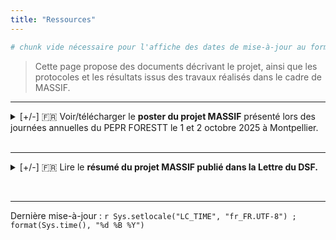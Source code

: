 ```yaml
---
title: "Ressources"
---
```


```r
# chunk vide nécessaire pour l'affiche des dates de mise-à-jour au format R
```

> Cette page propose des documents décrivant le projet, ainsi que les protocoles et les résultats issus des travaux réalisés dans le cadre de MASSIF.

---

<details> 
<summary>[+/-] &#127467;&#127479; Voir/télécharger le <b>poster du projet MASSIF</b> présenté lors des journées annuelles du PEPR FORESTT le 1 et 2 octobre 2025 à Montpellier.
<br><br></summary>

::: {.figure .text-center}
*Cliquez sur l’image pour zoomer et télécharger le poster.* <br><br>
<a href="01-pubs/01-Poster_Massif_Montpellier2025-Def-15-sept-2025-A4.jpg" download="Poster_MASSIF.jpg">
  <img src="01-pubs/01-Poster_Massif_Montpellier2025-Def-15-sept-2025-A4.jpg" width="80%" alt="Poster de présentation du projet MASSIF" style="display:block; margin:auto;">
</a>

:::

</details>

---

<details> 
<summary>[+/-] &#127467;&#127479; Lire le <b>résumé du projet MASSIF publié dans la Lettre du DSF.</b><br></summary>
*Carole Kerdelhué, INRAE, CBGP, coordinatrice du projet.*<br>
Le projet MASSIF (Monitoring Automatisé et Systèmes de Surveillance Intelligents de la biodiversité des insectes dans les écosystèmes Forestiers français) a été retenu récemment pour un financement de 4 ans (2025-2029) dans le cadre du PEPR FORESTT, à hauteur de 1,2 millions d'euros.

::: {.figure .text-center}
![](01-pubs/00-lettre-DSF.png){width=50% fig-cap="Organigramme du projet MASSIF"}
:::

Regroupant 9 Unités partenaires de l'INRAE, de l'INP-Toulouse, du CNRS, du MNHN, de Sorbonne-Université et de l'ONF, ce projet a pour ambition de lever les verrous du suivi à large échelle des insectes en forêt, en explorant et en calibrant des solutions basées sur les développements technologiques récents des outils d'identification basés sur l'ADN (barcoding et ADN environnemental) et sur l'analyse d'images grâce à l'intelligence artificielle.
Le projet cible différents groupes d'insectes incluant des taxons auxiliaires et/ou patrimoniaux, dont la diversité doit être protégée, et des ravageurs, dont l’occurrence et l’abondance doivent être suivies. Les taxa considérés regroupent plusieurs familles d'Hyménoptères, de Diptères et de Lépidoptères nocturnes impliqués dans le service écosystémique de pollinisation; des xylophages et saproxylophages importants pour le service de recyclage de la matière organique; ainsi que des xylophages, cambiophages et des coléoptères à Ambrosia qui sont des ravageurs potentiellement dommageables pour les forêts. Au sein des ravageurs, la détection d’espèces invasives et les fluctuations de taille de population d’espèces indigènes en expansion pourront faire l'objet de signalement.
Le projet MASSIF produira des bases de données expertes couvrant l’ensemble de ces groupes taxonomiques, en combinant identification morphologique, séquençage du fragment barcode et de marqueurs ADN complémentaires, et collections de photographies pour l'entrainement des algorithmes d'intelligence artificielle. Ces ressources seront utiles pour le développement des outils de piégeage intelligents prévus dans le projet, mais aussi pour massifier, accélérer et automatiser l'identification de spécimens à tout stade de développement, qui seraient prélevés dans le cadre des missions de nos partenaires non-académiques (DSF, OPIE, associations de préservation de la biodiversité). L'objectif sera de mettre à disposition gratuitement ces ressources de haute qualité, ainsi que des outils accessibles au plus grand nombre.
Au-delà des bases de données, et grâce à la collaboration de partenaires ayant des compétences complémentaires (entomologistes, écologues, informaticiens, spécialistes de l'intelligence artificielle, opto-électroniciens, modélisateurs...), le projet vise également à mettre au point des pièges non létaux et connectés, afin de réaliser à terme des suivis continus, à distance et à large échelle. MASSIF permettra le développement de systèmes automatisés de prise d'image et de capture d'ADN environnemental adaptés aux pièges Malaise pour les pollinisateurs et aux pièges Lindgren pour les lignicoles. Au cours du projet, les prototypes seront développés à petite échelle dans les environs des laboratoires et testés à moyenne échelle (sur 10 sites pilotes nationaux). Les performances d'identification et de comptage obtenues à partir de l'ADN et des images seront comparées aux résultats obtenus par les procédures traditionnelles appliquées par les entomologistes experts. Des métriques seront produites à partir des données obtenues, pour suivre l'évolution de la biodiversité mais aussi pour réaliser la surveillance des ravageurs potentiels, natifs et invasifs. Ces données et ces analyses seront couplées à des outils de visualisation et d'alerte, à la fois à destination des scientifiques, des partenaires de terrain, et du grand public.

</details>

<br>

---

Dernière mise-à-jour : `r Sys.setlocale("LC_TIME", "fr_FR.UTF-8") ; format(Sys.time(), "%d %B %Y")`

